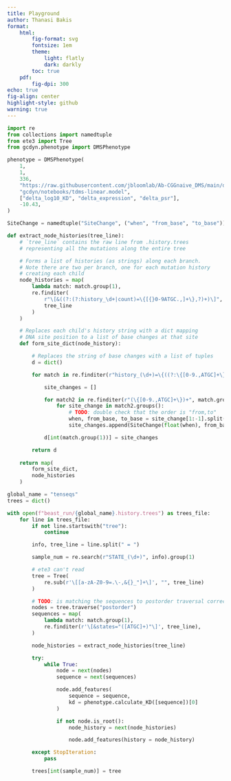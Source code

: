 ```yaml
---
title: Playground
author: Thanasi Bakis
format:
    html:
        fig-format: svg
        fontsize: 1em
        theme:
            light: flatly
            dark: darkly
        toc: true
    pdf:
        fig-dpi: 300
echo: true
fig-align: center
highlight-style: github
warning: true
---
```


```python
import re
from collections import namedtuple
from ete3 import Tree
from gcdyn.phenotype import DMSPhenotype
```

```python
phenotype = DMSPhenotype(
    1,
    1,
    336,
    "https://raw.githubusercontent.com/jbloomlab/Ab-CGGnaive_DMS/main/data/CGGnaive_sites.csv",
    "gcdyn/notebooks/tdms-linear.model",
    ["delta_log10_KD", "delta_expression", "delta_psr"],
    -10.43,
)
```

```python
SiteChange = namedtuple("SiteChange", ("when", "from_base", "to_base"))

def extract_node_histories(tree_line):
    # `tree_line` contains the raw line from .history.trees
    # representing all the mutations along the entire tree

    # Forms a list of histories (as strings) along each branch.
    # Note there are two per branch, one for each mutation history
    # creating each child
    node_histories = map(
        lambda match: match.group(1),
        re.finditer(
            r"\[&((?:(?:history_\d+|count)=\{[{}0-9ATGC.,]+\},?)+)\]",
            tree_line
        )
    )

    # Replaces each child's history string with a dict mapping
    # DNA site position to a list of base changes at that site
    def form_site_dict(node_history):

        # Replaces the string of base changes with a list of tuples
        d = dict()

        for match in re.finditer(r"history_(\d+)=\{((?:\{[0-9.,ATGC]+\},?)+)\}", node_history):

            site_changes = []

            for match2 in re.finditer(r"(\{[0-9.,ATGC]+\})+", match.group(2)):
                for site_change in match2.groups():
                    # TODO: double check that the order is "from,to"
                    when, from_base, to_base = site_change[1:-1].split(",")
                    site_changes.append(SiteChange(float(when), from_base, to_base))

            d[int(match.group(1))] = site_changes

        return d
    
    return map(
        form_site_dict,
        node_histories
    )
```

```python
global_name = "tenseqs"
trees = dict()

with open(f"beast_run/{global_name}.history.trees") as trees_file:
    for line in trees_file:
        if not line.startswith("tree"):
            continue

        info, tree_line = line.split(" = ")

        sample_num = re.search(r"STATE_(\d+)", info).group(1)

        # ete3 can't read
        tree = Tree(
            re.sub(r'\[[a-zA-Z0-9=.\-,&{}_"]+\]', "", tree_line)
        )

        # TODO: is matching the sequences to postorder traversal correct?
        nodes = tree.traverse("postorder")
        sequences = map(
            lambda match: match.group(1),
            re.finditer(r'\[&states="([ATGC]+)"\]', tree_line),
        )

        node_histories = extract_node_histories(tree_line)

        try:
            while True:
                node = next(nodes)
                sequence = next(sequences)

                node.add_features(
                    sequence = sequence,
                    kd = phenotype.calculate_KD([sequence])[0]
                )

                if not node.is_root():
                    node_history = next(node_histories)

                    node.add_features(history = node_history)

        except StopIteration:
            pass

        trees[int(sample_num)] = tree
```